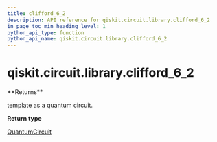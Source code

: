 ```yaml
---
title: clifford_6_2
description: API reference for qiskit.circuit.library.clifford_6_2
in_page_toc_min_heading_level: 1
python_api_type: function
python_api_name: qiskit.circuit.library.clifford_6_2
---
```


<span id="qiskit-circuit-library-clifford-6-2" />

# qiskit.circuit.library.clifford\_6\_2

<Function id="qiskit.circuit.library.clifford_6_2" isDedicatedPage={true} github="https://github.com/qiskit/qiskit/tree/stable/0.21/qiskit/circuit/library/templates/clifford/clifford_6_2.py" signature="clifford_6_2()">
  **Returns**

  template as a quantum circuit.

  **Return type**

  [QuantumCircuit](qiskit.circuit.QuantumCircuit "qiskit.circuit.QuantumCircuit")
</Function>

